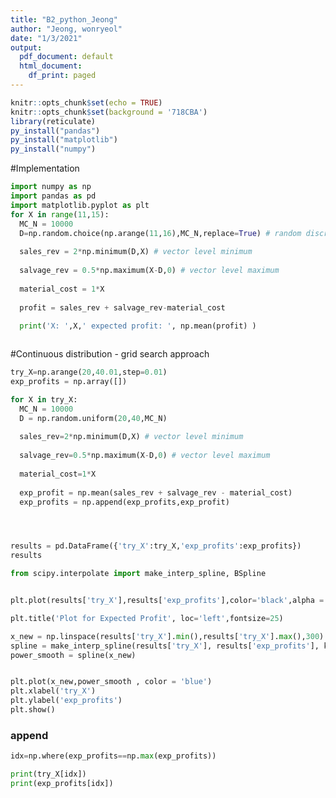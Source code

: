 ```yaml
---
title: "B2_python_Jeong"
author: "Jeong, wonryeol"
date: "1/3/2021"
output:
  pdf_document: default
  html_document:
    df_print: paged
---
```




```r
knitr::opts_chunk$set(echo = TRUE)
knitr::opts_chunk$set(background = '718CBA')
library(reticulate)
py_install("pandas")
py_install("matplotlib")
py_install("numpy")
```

#Implementation


```python
import numpy as np
import pandas as pd 
import matplotlib.pyplot as plt
for X in range(11,15):
  MC_N = 10000
  D=np.random.choice(np.arange(11,16),MC_N,replace=True) # random discrete uniform
    
  sales_rev = 2*np.minimum(D,X) # vector level minimum
  
  salvage_rev = 0.5*np.maximum(X-D,0) # vector level maximum
  
  material_cost = 1*X
    
  profit = sales_rev + salvage_rev-material_cost
    
  print('X: ',X,' expected profit: ', np.mean(profit) )



```

\newpage


#Continuous distribution - grid search approach

```python



try_X=np.arange(20,40.01,step=0.01)
exp_profits = np.array([])

for X in try_X:
  MC_N = 10000
  D = np.random.uniform(20,40,MC_N)
  
  sales_rev=2*np.minimum(D,X) # vector level minimum
  
  salvage_rev=0.5*np.maximum(X-D,0) # vector level maximum
  
  material_cost=1*X
  
  exp_profit = np.mean(sales_rev + salvage_rev - material_cost)
  exp_profits = np.append(exp_profits,exp_profit)




results = pd.DataFrame({'try_X':try_X,'exp_profits':exp_profits})
results
```

```python
from scipy.interpolate import make_interp_spline, BSpline


plt.plot(results['try_X'],results['exp_profits'],color='black',alpha = 0.1)

plt.title('Plot for Expected Profit', loc='left',fontsize=25)

x_new = np.linspace(results['try_X'].min(),results['try_X'].max(),300)
spline = make_interp_spline(results['try_X'], results['exp_profits'], k=3) #BSpline object
power_smooth = spline(x_new)


plt.plot(x_new,power_smooth , color = 'blue')
plt.xlabel('try_X')
plt.ylabel('exp_profits')
plt.show()
```
### append

```python

idx=np.where(exp_profits==np.max(exp_profits))

print(try_X[idx])
print(exp_profits[idx])

```

